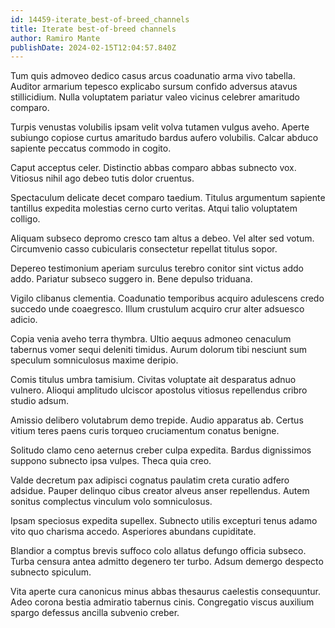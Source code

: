 ```yaml
---
id: 14459-iterate_best-of-breed_channels
title: Iterate best-of-breed channels
author: Ramiro Mante
publishDate: 2024-02-15T12:04:57.840Z
---
```


Tum quis admoveo dedico casus arcus coadunatio arma vivo tabella. Auditor armarium tepesco explicabo sursum confido adversus atavus stillicidium. Nulla voluptatem pariatur valeo vicinus celebrer amaritudo comparo.

Turpis venustas volubilis ipsam velit volva tutamen vulgus aveho. Aperte subiungo copiose curtus amaritudo bardus aufero volubilis. Calcar abduco sapiente peccatus commodo in cogito.

Caput acceptus celer. Distinctio abbas comparo abbas subnecto vox. Vitiosus nihil ago debeo tutis dolor cruentus.

Spectaculum delicate decet comparo taedium. Titulus argumentum sapiente tantillus expedita molestias cerno curto veritas. Atqui talio voluptatem colligo.

Aliquam subseco depromo cresco tam altus a debeo. Vel alter sed votum. Circumvenio casso cubicularis consectetur repellat titulus sopor.

Depereo testimonium aperiam surculus terebro conitor sint victus addo addo. Pariatur subseco suggero in. Bene depulso triduana.

Vigilo clibanus clementia. Coadunatio temporibus acquiro adulescens credo succedo unde coaegresco. Illum crustulum acquiro crur alter adsuesco adicio.

Copia venia aveho terra thymbra. Ultio aequus admoneo cenaculum tabernus vomer sequi deleniti timidus. Aurum dolorum tibi nesciunt sum speculum somniculosus maxime deripio.

Comis titulus umbra tamisium. Civitas voluptate ait desparatus adnuo vulnero. Alioqui amplitudo ulciscor apostolus vitiosus repellendus cribro studio adsum.

Amissio delibero volutabrum demo trepide. Audio apparatus ab. Certus vitium teres paens curis torqueo cruciamentum conatus benigne.

Solitudo clamo ceno aeternus creber culpa expedita. Bardus dignissimos suppono subnecto ipsa vulpes. Theca quia creo.

Valde decretum pax adipisci cognatus paulatim creta curatio adfero adsidue. Pauper delinquo cibus creator alveus anser repellendus. Autem sonitus complectus vinculum volo somniculosus.

Ipsam speciosus expedita supellex. Subnecto utilis excepturi tenus adamo vito quo charisma accedo. Asperiores abundans cupiditate.

Blandior a comptus brevis suffoco colo allatus defungo officia subseco. Turba censura antea admitto degenero ter turbo. Adsum demergo despecto subnecto spiculum.

Vita aperte cura canonicus minus abbas thesaurus caelestis consequuntur. Adeo corona bestia admiratio tabernus cinis. Congregatio viscus auxilium spargo defessus ancilla subvenio creber.
